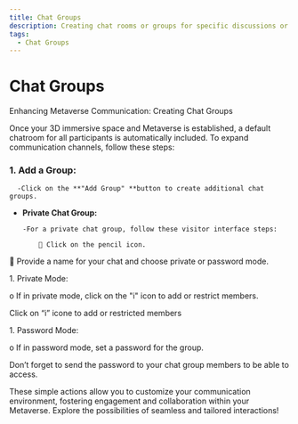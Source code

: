 ```yaml
---
title: Chat Groups
description: Creating chat rooms or groups for specific discussions or topics.
tags:
  - Chat Groups
---
```


# **Chat Groups**

Enhancing Metaverse Communication: Creating Chat Groups

Once your 3D immersive space and Metaverse is established, a default chatroom for all participants is automatically included. To expand communication channels, follow these steps:

### **1.	Add a Group:**

      -Click on the **"Add Group" **button to create additional chat groups.

* **Private Chat Group:**

      -For a private chat group, follow these visitor interface steps:

          	Click on the pencil icon.

	Provide a name for your chat and choose private or password mode.

1\.	Private Mode:

o	If in private mode, click on the "i" icon to add or restrict members.

Click on “i” icone to add or restricted members

1\.	Password Mode:

o	If in password mode, set a password for the group.

Don’t forget to send the password to your chat group members to be able to access.

These simple actions allow you to customize your communication environment, fostering engagement and collaboration within your Metaverse. Explore the possibilities of seamless and tailored interactions!
